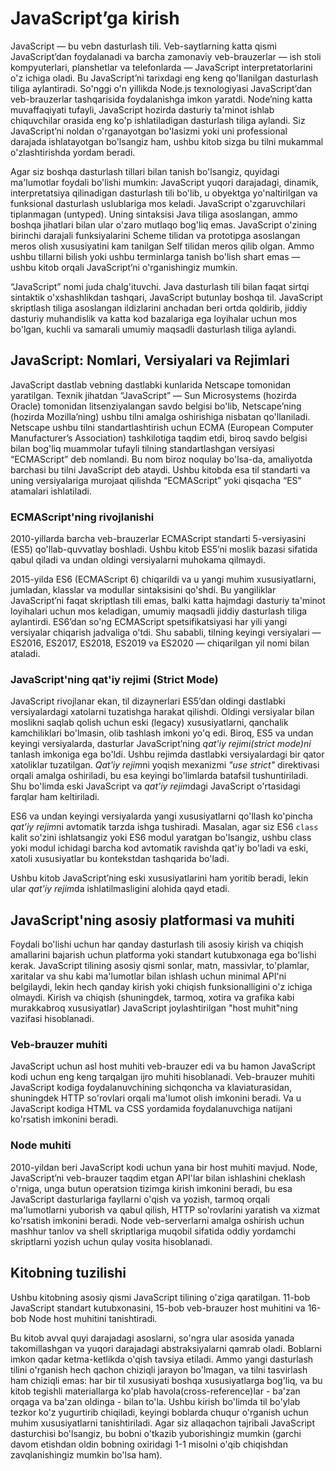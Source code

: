 # JavaScript’ga kirish

JavaScript — bu vebn dasturlash tili. Veb-saytlarning katta qismi JavaScript’dan foydalanadi va barcha zamonaviy veb-brauzerlar — ish stoli kompyuterlari, planshetlar va telefonlarda — JavaScript interpretatorlarini o'z ichiga oladi. Bu JavaScript’ni tarixdagi eng keng qo'llanilgan dasturlash tiliga aylantiradi. So'nggi o'n yillikda Node.js texnologiyasi JavaScript’dan veb-brauzerlar tashqarisida foydalanishga imkon yaratdi. Node’ning katta muvaffaqiyati tufayli, JavaScript hozirda dasturiy ta'minot ishlab chiquvchilar orasida eng ko'p ishlatiladigan dasturlash tiliga aylandi. Siz JavaScript’ni noldan o'rganayotgan bo'lasizmi yoki uni professional darajada ishlatayotgan bo'lsangiz ham, ushbu kitob sizga bu tilni mukammal o'zlashtirishda yordam beradi.

Agar siz boshqa dasturlash tillari bilan tanish bo'lsangiz, quyidagi ma'lumotlar foydali bo'lishi mumkin: JavaScript yuqori darajadagi, dinamik, interpretatsiya qilinadigan dasturlash tili bo'lib, u obyektga yo'naltirilgan va funksional dasturlash uslublariga mos keladi. JavaScript o'zgaruvchilari tiplanmagan (untyped). Uning sintaksisi Java tiliga asoslangan, ammo boshqa jihatlari bilan ular o'zaro mutlaqo bog'liq emas. JavaScript o'zining birinchi darajali funksiyalarini Scheme tilidan va prototipga asoslangan meros olish xususiyatini kam tanilgan Self tilidan meros qilib olgan. Ammo ushbu tillarni bilish yoki ushbu terminlarga tanish bo'lish shart emas — ushbu kitob orqali JavaScript’ni o'rganishingiz mumkin.

“JavaScript” nomi juda chalg'ituvchi. Java dasturlash tili bilan faqat sirtqi sintaktik o'xshashlikdan tashqari, JavaScript butunlay boshqa til. JavaScript skriptlash tiliga asoslangan ildizlarini anchadan beri ortda qoldirib, jiddiy dasturiy muhandislik va katta kod bazalariga ega loyihalar uchun mos bo'lgan, kuchli va samarali umumiy maqsadli dasturlash tiliga aylandi.

## JavaScript: Nomlari, Versiyalari va Rejimlari

JavaScript dastlab vebning dastlabki kunlarida Netscape tomonidan yaratilgan. Texnik jihatdan “JavaScript” — Sun Microsystems (hozirda Oracle) tomonidan litsenziyalangan savdo belgisi bo'lib, Netscape’ning (hozirda Mozilla’ning) ushbu tilni amalga oshirishiga nisbatan qo'llaniladi. Netscape ushbu tilni standartlashtirish uchun ECMA (European Computer Manufacturer’s Association) tashkilotiga taqdim etdi, biroq savdo belgisi bilan bog'liq muammolar tufayli tilning standartlashgan versiyasi “ECMAScript” deb nomlandi. Bu nom biroz noqulay bo'lsa-da, amaliyotda barchasi bu tilni JavaScript deb ataydi. Ushbu kitobda esa til standarti va uning versiyalariga murojaat qilishda “ECMAScript” yoki qisqacha “ES” atamalari ishlatiladi.

### ECMAScript'ning rivojlanishi

2010-yillarda barcha veb-brauzerlar ECMAScript standarti 5-versiyasini (ES5) qo'llab-quvvatlay boshladi. Ushbu kitob ES5’ni moslik bazasi sifatida qabul qiladi va undan oldingi versiyalarni muhokama qilmaydi.

2015-yilda ES6 (ECMAScript 6) chiqarildi va u yangi muhim xususiyatlarni, jumladan, klasslar va modullar sintaksisini qo'shdi. Bu yangiliklar JavaScript’ni faqat skriptlash tili emas, balki katta hajmdagi dasturiy ta'minot loyihalari uchun mos keladigan, umumiy maqsadli jiddiy dasturlash tiliga aylantirdi. ES6’dan so'ng ECMAScript spetsifikatsiyasi har yili yangi versiyalar chiqarish jadvaliga o'tdi. Shu sababli, tilning keyingi versiyalari — ES2016, ES2017, ES2018, ES2019 va ES2020 — chiqarilgan yil nomi bilan ataladi.

### JavaScript'ning qat'iy rejimi (Strict Mode)

JavaScript rivojlanar ekan, til dizaynerlari ES5’dan oldingi dastlabki versiyalardagi xatolarni tuzatishga harakat qilishdi. Oldingi versiyalar bilan moslikni saqlab qolish uchun eski (legacy) xususiyatlarni, qanchalik kamchiliklari bo'lmasin, olib tashlash imkoni yo'q edi. Biroq, ES5 va undan keyingi versiyalarda, dasturlar JavaScript’ning *qat'iy rejimi(strict mode)ni* tanlash imkoniga ega bo'ldi. Ushbu rejimda dastlabki versiyalardagi bir qator xatoliklar tuzatilgan. *Qat'iy rejim*ni yoqish mexanizmi *"use strict"* direktivasi orqali amalga oshiriladi, bu esa keyingi bo'limlarda batafsil tushuntiriladi. Shu bo'limda eski JavaScript va *qat'iy rejim*dagi JavaScript o'rtasidagi farqlar ham keltiriladi.

ES6 va undan keyingi versiyalarda yangi xususiyatlarni qo'llash ko'pincha *qat'iy rejim*ni avtomatik tarzda ishga tushiradi. Masalan, agar siz ES6 `class` kalit so'zini ishlatsangiz yoki ES6 modul yaratgan bo'lsangiz, ushbu class yoki modul ichidagi barcha kod avtomatik ravishda qat'iy bo'ladi va eski, xatoli xususiyatlar bu kontekstdan tashqarida bo'ladi.

Ushbu kitob JavaScript’ning eski xususiyatlarini ham yoritib beradi, lekin ular *qat'iy rejim*da ishlatilmasligini alohida qayd etadi.

## JavaScript'ning asosiy platformasi va muhiti

Foydali bo'lishi uchun har qanday dasturlash tili asosiy kirish va chiqish amallarini bajarish uchun platforma yoki standart kutubxonaga ega bo'lishi kerak. JavaScript tilining asosiy qismi sonlar, matn, massivlar, to'plamlar, xaritalar va shu kabi ma'lumotlar bilan ishlash uchun minimal API'ni belgilaydi, lekin hech qanday kirish yoki chiqish funksionalligini o'z ichiga olmaydi. Kirish va chiqish (shuningdek, tarmoq, xotira va grafika kabi murakkabroq xususiyatlar) JavaScript joylashtirilgan "host muhit"ning vazifasi hisoblanadi.

### Veb-brauzer muhiti

JavaScript uchun asl host muhiti veb-brauzer edi va bu hamon JavaScript kodi uchun eng keng tarqalgan ijro muhiti hisoblanadi. Veb-brauzer muhiti JavaScript kodiga foydalanuvchining sichqoncha va klaviaturasidan, shuningdek HTTP so'rovlari orqali ma'lumot olish imkonini beradi. Va u JavaScript kodiga HTML va CSS yordamida foydalanuvchiga natijani ko'rsatish imkonini beradi.

### Node muhiti

2010-yildan beri JavaScript kodi uchun yana bir host muhiti mavjud. Node, JavaScript’ni veb-brauzer taqdim etgan API'lar bilan ishlashini cheklash o'rniga, unga butun operatsion tizimga kirish imkonini beradi, bu esa JavaScript dasturlariga fayllarni o'qish va yozish, tarmoq orqali ma'lumotlarni yuborish va qabul qilish, HTTP so'rovlarini yaratish va xizmat ko'rsatish imkonini beradi. Node veb-serverlarni amalga oshirish uchun mashhur tanlov va shell skriptlariga muqobil sifatida oddiy yordamchi skriptlarni yozish uchun qulay vosita hisoblanadi.

## Kitobning tuzilishi

Ushbu kitobning asosiy qismi JavaScript tilining o'ziga qaratilgan. 11-bob JavaScript standart kutubxonasini, 15-bob veb-brauzer host muhitini va 16-bob Node host muhitini tanishtiradi.

Bu kitob avval quyi darajadagi asoslarni, so'ngra ular asosida yanada takomillashgan va yuqori darajadagi abstraksiyalarni qamrab oladi. Boblarni imkon qadar ketma-ketlikda o'qish tavsiya etiladi. Ammo yangi dasturlash tilini o'rganish hech qachon chiziqli jarayon bo'lmagan, va tilni tasvirlash ham chiziqli emas: har bir til xususiyati boshqa xususiyatlarga bog'liq, va bu kitob tegishli materiallarga ko'plab havola(cross-reference)lar - ba'zan orqaga va ba'zan oldinga - bilan to'la. Ushbu kirish bo'limda til bo'ylab tezkor ko'z yugurtirib chiqiladi, keyingi boblarda chuqur o'rganish uchun muhim xususiyatlarni tanishtiriladi. Agar siz allaqachon tajribali JavaScript dasturchisi bo'lsangiz, bu bobni o'tkazib yuborishingiz mumkin (garchi davom etishdan oldin bobning oxiridagi 1-1 misolni o'qib chiqishdan zavqlanishingiz mumkin bo'lsa ham).